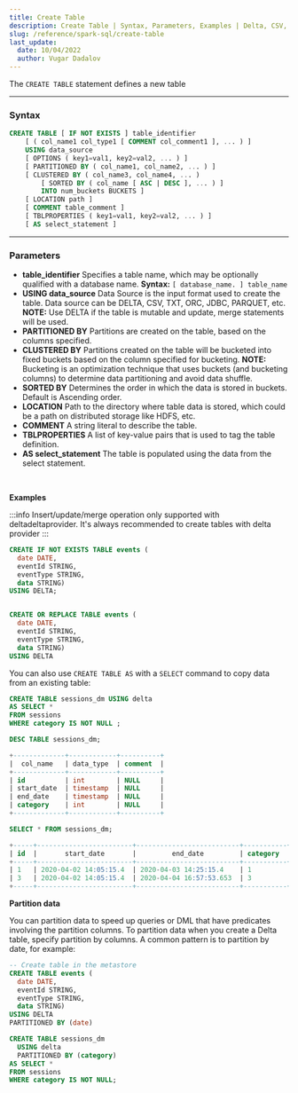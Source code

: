 ```yaml
---
title: Create Table
description: Create Table | Syntax, Parameters, Examples | Delta, CSV, TXT, ORC, JDBC, PARQUET | Partition, Cluster, Sort Data | Copy Data with SELECT
slug: /reference/spark-sql/create-table
last_update:
  date: 10/04/2022
  author: Vugar Dadalov
---
```


The `CREATE TABLE` statement defines a new table

---

### **Syntax**

```sql
CREATE TABLE [ IF NOT EXISTS ] table_identifier
    [ ( col_name1 col_type1 [ COMMENT col_comment1 ], ... ) ]
    USING data_source
    [ OPTIONS ( key1=val1, key2=val2, ... ) ]
    [ PARTITIONED BY ( col_name1, col_name2, ... ) ]
    [ CLUSTERED BY ( col_name3, col_name4, ... )
        [ SORTED BY ( col_name [ ASC | DESC ], ... ) ]
        INTO num_buckets BUCKETS ]
    [ LOCATION path ]
    [ COMMENT table_comment ]
    [ TBLPROPERTIES ( key1=val1, key2=val2, ... ) ]
    [ AS select_statement ]
```

---

### **Parameters**

- **table_identifier**
  Specifies a table name, which may be optionally qualified with a database name.
  **Syntax:** `[ database_name. ] table_name`
- **USING data_source**
  Data Source is the input format used to create the table. Data source can be DELTA, CSV, TXT, ORC, JDBC, PARQUET, etc.
  **NOTE:** Use DELTA if the table is mutable and update, merge statements will be used.
- **PARTITIONED BY**
  Partitions are created on the table, based on the columns specified.
- **CLUSTERED BY**
  Partitions created on the table will be bucketed into fixed buckets based on the column specified for bucketing.
  **NOTE:** Bucketing is an optimization technique that uses buckets (and bucketing columns) to determine data partitioning and avoid data shuffle.
- **SORTED BY**
  Determines the order in which the data is stored in buckets. Default is Ascending order.
- **LOCATION**
  Path to the directory where table data is stored, which could be a path on distributed storage like HDFS, etc.
- **COMMENT**
  A string literal to describe the table.
- **TBLPROPERTIES**
  A list of key-value pairs that is used to tag the table definition.
- **AS select_statement**
  The table is populated using the data from the select statement.

<br />

**Examples**

:::info
Insert/update/merge operation only supported with deltadeltaprovider. It's always recommended to create tables with delta provider
:::

```sql
CREATE IF NOT EXISTS TABLE events (
  date DATE,
  eventId STRING,
  eventType STRING,
  data STRING)
USING DELTA;


CREATE OR REPLACE TABLE events (
  date DATE,
  eventId STRING,
  eventType STRING,
  data STRING)
USING DELTA
```

You can also use `CREATE TABLE AS` with a `SELECT` command to copy data from an existing table:

```sql
CREATE TABLE sessions_dm USING delta
AS SELECT *
FROM sessions
WHERE category IS NOT NULL ;

DESC TABLE sessions_dm;

+-------------+------------+----------+
|  col_name   | data_type  | comment  |
+-------------+------------+----------+
| id          | int        | NULL     |
| start_date  | timestamp  | NULL     |
| end_date    | timestamp  | NULL     |
| category    | int        | NULL     |
+-------------+------------+----------+

SELECT * FROM sessions_dm;

+-----+------------------------+--------------------------+-----------+
| id  |       start_date       |         end_date         | category  |
+-----+------------------------+--------------------------+-----------+
| 1   | 2020-04-02 14:05:15.4  | 2020-04-03 14:25:15.4    | 1         |
| 3   | 2020-04-02 14:05:15.4  | 2020-04-04 16:57:53.653  | 3         |
+-----+------------------------+--------------------------+-----------+
```

**Partition data**

You can partition data to speed up queries or DML that have predicates involving the partition columns. To partition data when you create a Delta table, specify partition by columns. A common pattern is to partition by date, for example:

```sql
-- Create table in the metastore
CREATE TABLE events (
  date DATE,
  eventId STRING,
  eventType STRING,
  data STRING)
USING DELTA
PARTITIONED BY (date)
```

```sql
CREATE TABLE sessions_dm
  USING delta
  PARTITIONED BY (category)
AS SELECT *
FROM sessions
WHERE category IS NOT NULL;
```

